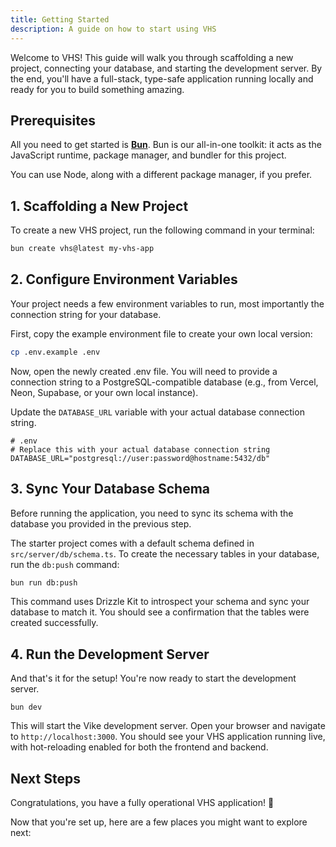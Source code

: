 ```yaml
---
title: Getting Started
description: A guide on how to start using VHS
---
```


Welcome to VHS! This guide will walk you through scaffolding a new project, connecting your database, and starting the development server. By the end, you'll have a full-stack, type-safe application running locally and ready for you to build something amazing.

## Prerequisites

All you need to get started is **[Bun](https://bun.sh/)**. Bun is our all-in-one toolkit: it acts as the JavaScript runtime, package manager, and bundler for this project.



<Aside>You can use Node, along with a different package manager, if you prefer.</Aside>

## 1. Scaffolding a New Project

To create a new VHS project, run the following command in your terminal:

```bash
bun create vhs@latest my-vhs-app
```

## 2. Configure Environment Variables

Your project needs a few environment variables to run, most importantly the connection string for your database.

First, copy the example environment file to create your own local version:

```bash
cp .env.example .env
```

Now, open the newly created .env file. You will need to provide a connection string to a PostgreSQL-compatible database (e.g., from Vercel, Neon, Supabase, or your own local instance).

Update the `DATABASE_URL` variable with your actual database connection string.

```.env
# .env
# Replace this with your actual database connection string
DATABASE_URL="postgresql://user:password@hostname:5432/db"
```

## 3. Sync Your Database Schema

Before running the application, you need to sync its schema with the database you provided in the previous step.

The starter project comes with a default schema defined in `src/server/db/schema.ts`. To create the necessary tables in your database, run the `db:push` command:

```bash
bun run db:push
```

This command uses Drizzle Kit to introspect your schema and sync your database to match it. You should see a confirmation that the tables were created successfully.

## 4. Run the Development Server

And that's it for the setup! You're now ready to start the development server.

```
bun dev
```

This will start the Vike development server. Open your browser and navigate to `http://localhost:3000`. You should see your VHS application running live, with hot-reloading enabled for both the frontend and backend.

## Next Steps

Congratulations, you have a fully operational VHS application! 🚀

Now that you're set up, here are a few places you might want to explore next:


<CardGrid>
    <LinkCard title="SolidJS" href="/guides/solid" description="Learn how to get started with SolidJS, if you're coming from React or NextJS." />
    <LinkCard title="Vike Router" href="/guides/vike-router" description="Learn how to use the Vike file-based router." />
    <LinkCard title="Hono + tRPC" href="/guides/hono-trpc" description="Learn how to create a type-safe backend with Hono and tRPC." />
    <LinkCard title="UnoCSS" href="/guides/hono-trpc" description="Learn about UnoCSS, a TailwindCSS alternative with better developer experience." />
</CardGrid>